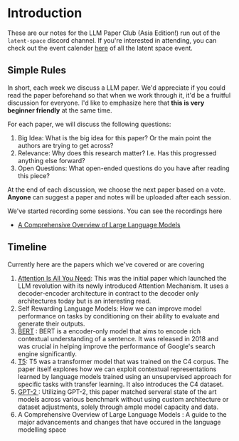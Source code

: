 # Introduction

These are our notes for the LLM Paper Club (Asia Edition!) run out of the `latent-space` discord channel. If you're interested in attending, you can check out the event calender [here](https://lu.ma/ls) of all the latent space event. 

## Simple Rules

In short, each week we discuss a LLM paper. We'd appreciate if you could read the paper beforehand so that when we work through it, it'd be a fruitful discussion for everyone. I'd like to emphasize here that **this is very beginner friendly** at the same time. 

For each paper, we will discuss the following questions:

1. Big Idea: What is the big idea for this paper? Or the main point the authors are trying to get across?
2. Relevance: Why does this research matter? I.e. Has this progressed anything else forward?
3. Open Questions: What open-ended questions do you have after reading this piece?

At the end of each discussion, we choose the next paper based on a vote. **Anyone** can suggest a paper and notes will be uploaded after each session.

We've started recording some sessions. You can see the recordings here 

- [A Comprehensive Overview of Large Language Models](https://www.youtube.com/watch?v=6zum9nOt7PM&t=43s)

## Timeline

Currently here are the papers which we've covered or are covering

1. [Attention Is All You Need](/papers/attention-is-all-you-need): This was the initial paper which launched the LLM revolution with its newly introduced Attention Mechanism. It uses a decoder-encoder architecture in contract to the decoder only architectures today but is an interesting read.
2. Self Rewarding Language Models: How we can improve model performance on tasks by conditioning on their ability to evaluate and generate their outputs.
3. [BERT](/papers/bert) : BERT is a encoder-only model that aims to encode rich contextual understanding of a sentence. It was released in 2018 and was crucial in helping improve the performance of Google's search engine significantly.
4. [T5](/papers/text-to-text): T5 was a transformer model that was trained on the C4 corpus. The paper itself explores how we can exploit contextual representations learned by language models trained using an unsupervised approach for specific tasks with transfer learning. It also introduces the C4 dataset.
5. [GPT-2 ](/papers/gpt-2): Utilizing GPT-2, this paper matched serveral state of the art models across various benchmark without using custom architecture or dataset adjustments, solely through ample model capacity and data.
6. A Comprehensive Overview of Large Language Models : A guide to the major advancements and changes that have occured in the language modelling space